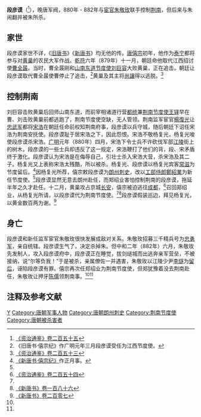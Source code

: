 '''段彦谟'''（{{bd|?||882年|7月17日|catIdx=D段}}<ref name=ZZTJ255>[[:s:資治通鑑/卷255|《资治通鉴》卷二百五十五]]</ref>），晚唐军阀，880年 - 882年与[[宦官|宦官]][[朱敬玫|朱敬玫]]联手控制[[荆南|荆南]]，但后来与朱闹翻并被朱所杀。

== 家世 ==
段彦谟家世不详，《[[旧唐书|旧唐书]]》《[[新唐书|新唐书]]》均无他的传。[[唐僖宗|唐僖宗]]初年，他作为[[泰宁军节度使|泰宁]]都将参与对[[黄巢|黄巢]]的农民大军作战。[[乾符|乾符]]六年（879年）十一月，朝廷命他取代江西招讨使[[曹全晸|曹全晸]]。当时，曹全晸刚和[[山南东道节度使|山南东道节度使]][[刘巨容|刘巨容]]大败黄巢，正在追击。朝廷让段彦谟取代曹全晸使曹停止了追击，<ref>《旧唐书·僖宗纪》作广明元年三月段彦谟受任为江西节度使。</ref>黄巢及其主将[[尚讓|尚讓]]得以逃脱。<ref name=ZZTJ253>[[:s:资治通鉴/卷253|《资治通鉴》卷二百五十三]]</ref>

== 控制荆南 ==
刘巨容击败黄巢后回师山南东道，而前宰相诸道行营[[都统|都统]]兼[[荆南节度使|荆南节度使]][[王铎_(唐朝)|王铎]]早在曹、刘击败黄巢前都逃跑了，荆南节度使空缺，无人管领。荆南监军宦官[[楊復光|楊復光]]让[[忠武军|忠武军]]都将[[宋浩|宋浩]]在朝廷任命前权知荆南府事，段彦谟以兵守城，随后朝廷下诏任宋浩为荆南安抚使。段彦谟耻于居宋浩之下，因此怨恨。宋浩不敬杨复光，杨复光唆使段彦谟杀宋浩。[[廣明_(唐朝)|广明]]元年（880年）四月，宋浩下令士兵不许砍伐军部[[江陵|江陵]]街上的树木，段彦谟的一些士兵却违反了这一规定，宋浩鞭打了他们的背，段、宋矛盾终于激化。段彦谟认为宋浩是在侮辱自己，引壮士杀入宋浩大营，杀宋浩及其二子。杨复光又上表称宋浩太残酷，所以被杀。杨复光、段彦谟以杨复光宾客[[常滋|常滋]]为节度留后。<ref>[[:s:新唐书/卷9|《新唐书·僖宗纪》]]作正月事。</ref>因杨复光所荐，僖宗敕段彦谟为[[朗州|朗州]][[刺史|刺史]]，改以[[工部侍郎|工部侍郎]][[鄭紹業|鄭紹業]]为新任节度使。<ref name=ZZTJ253/>段彦谟显然无意去朗州赴任，而郑绍业害怕控制荆南的段彦谟，拖延半年之久才赴任。十二月，黄巢攻占京城[[长安|长安]]，僖宗被迫逃往[[成都|成都]]，<ref>[[:s:资治通鉴/卷254|《资治通鉴》卷二百五十四]]</ref>召回郑绍业，从杨复光所请，以段彦谟代为荆南节度使。<ref name=ZZTJ255/><ref name=NBT186>[[:s:新唐书/卷186|《新唐书》卷一百八十六]]</ref>段彦谟假装巡边，拜见杨复光，以黄金数百两为谢。<ref>[[:s:新唐書/卷207|《新唐书》卷二百零七]]</ref>

== 身亡 ==
段彦谟和新任监军宦官朱敬玫很快发展成敌对关系。朱敬玫招募三千精兵号为[[忠勇军|忠勇军]]，亲自统辖。段彦谟生气了，决定杀掉朱。但中和二年（882年）六月，朱敬玫先发制人，攻入段彦谟府中，段彦谟正在睡觉，拔剑缒城而出逃奔亲军营垒，不被接纳，说“尔等负我！”于是被杀，亲属僚佐一并遇害，朱敬玫以江陵少尹[[李燧|李燧]]为[[留后|留后]]，诬陷段彦谟有罪。僖宗再次任郑绍业为荆南节度使，但郑犹豫着没去荆南赴任，朱敬玫让押牙[[陈儒_(唐朝)|陈儒]]领荆南事。<ref name=ZZTJ255/><ref name=NBT186/>

== 注释及参考文献 ==
{{reflist}}

{{DEFAULTSORT:D}}
[[Category:段姓|Y]]
[[Category:唐朝军事人物|Category:唐朝军事人物]]
[[Category:唐朝朗州刺史|Category:唐朝朗州刺史]]
[[Category:荆南节度使|Category:荆南节度使]]
[[Category:唐朝被杀害者|Category:唐朝被杀害者]]